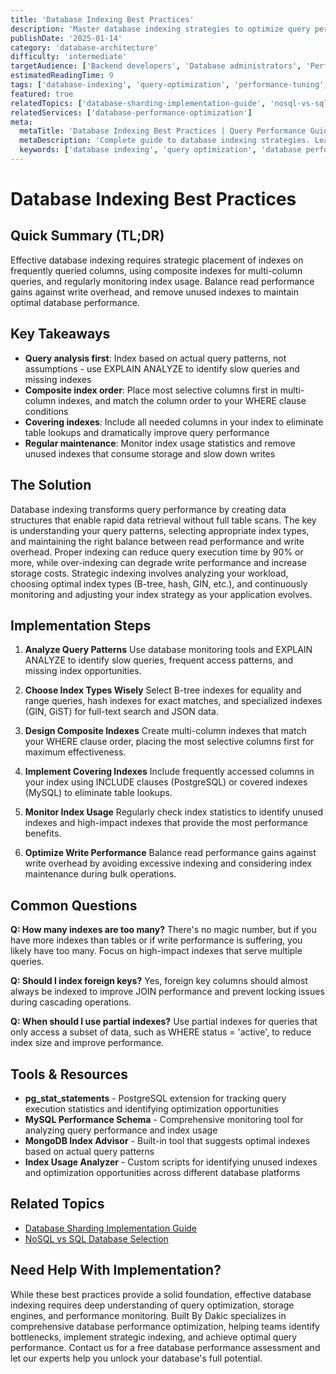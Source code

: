 ```yaml
---
title: 'Database Indexing Best Practices'
description: 'Master database indexing strategies to optimize query performance, reduce response times, and scale your application efficiently.'
publishDate: '2025-01-14'
category: 'database-architecture'
difficulty: 'intermediate'
targetAudience: ['Backend developers', 'Database administrators', 'Performance engineers']
estimatedReadingTime: 9
tags: ['database-indexing', 'query-optimization', 'performance-tuning', 'database-performance']
featured: true
relatedTopics: ['database-sharding-implementation-guide', 'nosql-vs-sql-selection']
relatedServices: ['database-performance-optimization']
meta:
  metaTitle: 'Database Indexing Best Practices | Query Performance Guide'
  metaDescription: 'Complete guide to database indexing strategies. Learn how to optimize query performance, choose the right index types, and avoid common indexing mistakes.'
  keywords: ['database indexing', 'query optimization', 'database performance', 'sql tuning']
---
```


# Database Indexing Best Practices

## Quick Summary (TL;DR)

Effective database indexing requires strategic placement of indexes on frequently queried columns, using composite indexes for multi-column queries, and regularly monitoring index usage. Balance read performance gains against write overhead, and remove unused indexes to maintain optimal database performance.

## Key Takeaways

- **Query analysis first**: Index based on actual query patterns, not assumptions - use EXPLAIN ANALYZE to identify slow queries and missing indexes
- **Composite index order**: Place most selective columns first in multi-column indexes, and match the column order to your WHERE clause conditions
- **Covering indexes**: Include all needed columns in your index to eliminate table lookups and dramatically improve query performance
- **Regular maintenance**: Monitor index usage statistics and remove unused indexes that consume storage and slow down writes

## The Solution

Database indexing transforms query performance by creating data structures that enable rapid data retrieval without full table scans. The key is understanding your query patterns, selecting appropriate index types, and maintaining the right balance between read performance and write overhead. Proper indexing can reduce query execution time by 90% or more, while over-indexing can degrade write performance and increase storage costs. Strategic indexing involves analyzing your workload, choosing optimal index types (B-tree, hash, GIN, etc.), and continuously monitoring and adjusting your index strategy as your application evolves.

## Implementation Steps

1. **Analyze Query Patterns**
   Use database monitoring tools and EXPLAIN ANALYZE to identify slow queries, frequent access patterns, and missing index opportunities.

2. **Choose Index Types Wisely**
   Select B-tree indexes for equality and range queries, hash indexes for exact matches, and specialized indexes (GIN, GiST) for full-text search and JSON data.

3. **Design Composite Indexes**
   Create multi-column indexes that match your WHERE clause order, placing the most selective columns first for maximum effectiveness.

4. **Implement Covering Indexes**
   Include frequently accessed columns in your index using INCLUDE clauses (PostgreSQL) or covered indexes (MySQL) to eliminate table lookups.

5. **Monitor Index Usage**
   Regularly check index statistics to identify unused indexes and high-impact indexes that provide the most performance benefits.

6. **Optimize Write Performance**
   Balance read performance gains against write overhead by avoiding excessive indexing and considering index maintenance during bulk operations.

## Common Questions

**Q: How many indexes are too many?**
There's no magic number, but if you have more indexes than tables or if write performance is suffering, you likely have too many. Focus on high-impact indexes that serve multiple queries.

**Q: Should I index foreign keys?**
Yes, foreign key columns should almost always be indexed to improve JOIN performance and prevent locking issues during cascading operations.

**Q: When should I use partial indexes?**
Use partial indexes for queries that only access a subset of data, such as WHERE status = 'active', to reduce index size and improve performance.

## Tools & Resources

- **pg_stat_statements** - PostgreSQL extension for tracking query execution statistics and identifying optimization opportunities
- **MySQL Performance Schema** - Comprehensive monitoring tool for analyzing query performance and index usage
- **MongoDB Index Advisor** - Built-in tool that suggests optimal indexes based on actual query patterns
- **Index Usage Analyzer** - Custom scripts for identifying unused indexes and optimization opportunities across different database platforms

## Related Topics

- [Database Sharding Implementation Guide](/topics/database-sharding-implementation-guide)
- [NoSQL vs SQL Database Selection](/topics/nosql-vs-sql-selection)

## Need Help With Implementation?

While these best practices provide a solid foundation, effective database indexing requires deep understanding of query optimization, storage engines, and performance monitoring. Built By Dakic specializes in comprehensive database performance optimization, helping teams identify bottlenecks, implement strategic indexing, and achieve optimal query performance. Contact us for a free database performance assessment and let our experts help you unlock your database's full potential.

